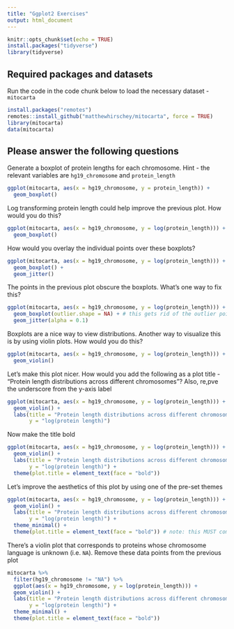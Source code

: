 ```yaml
---
title: "Ggplot2 Exercises"
output: html_document
---
```


```r
knitr::opts_chunk$set(echo = TRUE)
install.packages("tidyverse")
library(tidyverse)
```

## Required packages and datasets

Run the code in the code chunk below to load the necessary dataset -  `mitocarta`

```r
install.packages("remotes")
remotes::install_github("matthewhirschey/mitocarta", force = TRUE)
library(mitocarta)
data(mitocarta)
```

## Please answer the following questions

Generate a boxplot of protein lengths for each chromosome. Hint - the relevant variables are `hg19_chromosome` and `protein_length`

```r
ggplot(mitocarta, aes(x = hg19_chromosome, y = protein_length)) +
  geom_boxplot()
```

Log transforming protein length could help improve the previous plot. How would you do this?

```r
ggplot(mitocarta, aes(x = hg19_chromosome, y = log(protein_length))) +
  geom_boxplot()
```
How would you overlay the individual points over these boxplots? 
```r
ggplot(mitocarta, aes(x = hg19_chromosome, y = log(protein_length))) +
  geom_boxplot() +
  geom_jitter()
```
The points in the previous plot obscure the boxplots. What's one way to fix this?
```r
ggplot(mitocarta, aes(x = hg19_chromosome, y = log(protein_length))) +
  geom_boxplot(outlier.shape = NA) + # this gets rid of the outlier points produces by `geo_boxplot(`
  geom_jitter(alpha = 0.1)
```
Boxplots are a nice way to view distributions. Another way to visualize this is by using violin plots. How would you do this?
```r
ggplot(mitocarta, aes(x = hg19_chromosome, y = log(protein_length))) +
  geom_violin()
```

Let's make this plot nicer. How would you add the following as a plot title - "Protein length distributions across different chromosomes"? Also, re,pve the underscore from the y-axis label
```r
ggplot(mitocarta, aes(x = hg19_chromosome, y = log(protein_length))) +
  geom_violin() +
  labs(title = "Protein length distributions across different chromosomes",
       y = "log(protein length)")
```
Now make the title bold
```r
ggplot(mitocarta, aes(x = hg19_chromosome, y = log(protein_length))) +
  geom_violin() +
  labs(title = "Protein length distributions across different chromosomes",
       y = "log(protein length)") +
  theme(plot.title = element_text(face = "bold"))
```
Let's improve the aesthetics of this plot by using one of the pre-set themes
```r
ggplot(mitocarta, aes(x = hg19_chromosome, y = log(protein_length))) +
  geom_violin() +
  labs(title = "Protein length distributions across different chromosomes",
       y = "log(protein length)") +
  theme_minimal() + 
  theme(plot.title = element_text(face = "bold")) # note: this MUST come after `theme_minimal()` if you want the text to continue to be bold
```

There's a violin plot that corresponds to proteins whose chromosome language is unknown (i.e. `NA`). Remove these data points from the previous plot
```r
mitocarta %>% 
  filter(hg19_chromosome != "NA") %>% 
  ggplot(aes(x = hg19_chromosome, y = log(protein_length))) +
  geom_violin() +
  labs(title = "Protein length distributions across different chromosomes",
       y = "log(protein length)") +
  theme_minimal() + 
  theme(plot.title = element_text(face = "bold"))
```


